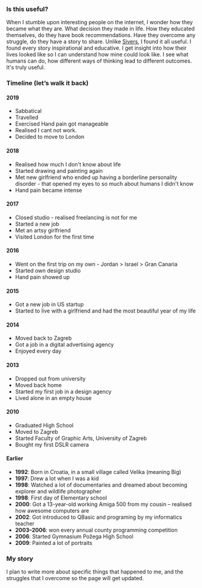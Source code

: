 
<SEO title="About" />

### Is this useful?
When I stumble upon interesting people on the internet, I wonder how they became what they are. What decision they made in life. How they educated themselves, do they have book recommendations. Have they overcome any struggle, do they have a story to share. Unlike [Sivers](https://sivers.org/about), I found it all useful. I found every story inspirational and educative. I get insight into how their lives looked like so I can understand how mine could look like. I see what humans can do, how different ways of thinking lead to different outcomes. It's truly useful.

### Timeline (let’s walk it back)
#### 2019
- Sabbatical
- Travelled
- Exercised Hand pain got manageable
- Realised I cant not work.
- Decided to move to London

#### 2018
- Realised how much I don't know about life
- Started drawing and painting again
- Met new girlfriend who ended up having a borderline personality disorder - that opened my eyes to so much about humans I didn't know
- Hand pain became intense

#### 2017
- Closed studio - realised freelancing is not for me
- Started a new job
- Met an artsy girlfriend
- Visited London for the first time

#### 2016
- Went on the first trip on my own - Jordan > Israel > Gran Canaria
- Started own design studio
- Hand pain showed up

#### 2015
- Got a new job in US startup
- Started to live with a girlfriend and had the most beautiful year of my life

#### 2014
- Moved back to Zagreb
- Got a job in a digital advertising agency
- Enjoyed every day

#### 2013
- Dropped out from university
- Moved back home
- Started my first job in a design agency
- Lived alone in an empty house

#### 2010
- Graduated High School
- Moved to Zagreb
- Started Faculty of Graphic Arts, University of Zagreb
- Bought my first DSLR camera

#### Earlier
- **1992**: Born in Croatia, in a small village called Velika (meaning Big)
- **1997**: Drew a lot when I was a kid
- **1998**: Watched a lot of documentaries and dreamed about becoming explorer and wildlife photographer
- **1998**: First day of Elementary school
- **2000**: Got a 13-year-old working Amiga 500 from my cousin – realised how awesome computers are
- **2002**: Got introduced to QBasic and programing by my informatics teacher
- **2003–2006**: won every annual county programming competition
- **2006**: Started Gymnasium Požega High School
- **2009**: Painted a lot of portraits

### My story
I plan to write more about specific things that happened to me, and the struggles that I overcome so the page will get updated.
